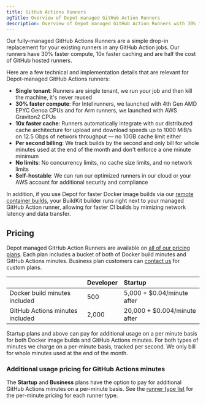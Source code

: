 ```yaml
---
title: GitHub Actions Runners
ogTitle: Overview of Depot managed GitHub Action Runners
description: Overview of Depot managed GitHub Action Runners with 30% faster compute, 10x faster caching, and half the cost of GitHub hosted runners per minute.
---
```


Our fully-managed GitHub Actions Runners are a simple drop-in replacement for your existing runners in any GitHub Action jobs. Our runners have 30% faster compute, 10x faster caching and are half the cost of GitHub hosted runners.

Here are a few technical and implementation details that are relevant for Depot-managed GitHub Actions runners:

- **Single tenant**: Runners are single tenant, we run your job and then kill the machine, it's never reused
- **30% faster compute**: For Intel runners, we launched with 4th Gen AMD EPYC Genoa CPUs and for Arm runners, we launched with AWS Graviton2 CPUs
- **10x faster cache**: Runners automatically integrate with our distributed cache architecture for upload and download speeds up to 1000 MiB/s on 12.5 Gbps of network throughput — no 10GB cache limit either
- **Per second billing**: We track builds by the second and only bill for whole minutes used at the end of the month and don't enforce a one minute minimum
- **No limits**: No concurrency limits, no cache size limits, and no network limits
- **Self-hostable**: We can run our optimized runners in our cloud or your AWS account for additional security and compliance

In addition, if you use Depot for faster Docker image builds via our [remote container builds](/docs/container-builds/overview), your BuildKit builder runs right next to your managed GitHub Action runner, allowing for faster CI builds by mimizing network latency and data transfer.

## Pricing

Depot managed GitHub Action Runners are available on [all of our pricing plans](/pricing). Each plan includes a bucket of both of Docker build minutes and GitHub Actions minutes. Business plan customers can [contact us](mailto:help@depot.dev) for custom plans.

|                                 | Developer | Startup                      |
| ------------------------------- | :-------- | :--------------------------- |
| Docker build minutes included   | 500       | 5,000 + $0.04/minute after   |
| GitHub Actions minutes included | 2,000     | 20,000 + $0.004/minute after |

Startup plans and above can pay for additional usage on a per minute basis for both Docker image builds and GitHub Actions minutes. For both types of minutes we charge on a per-minute basis, tracked per second. We only bill for whole minutes used at the end of the month.

### Additional usage pricing for GitHub Actions minutes

The **Startup** and **Business** plans have the option to pay for additional GitHub Actions minutes on a per-minute basis. See the [runner type list](/docs/github-actions/runner-types) for the per-minute pricing for each runner type.
